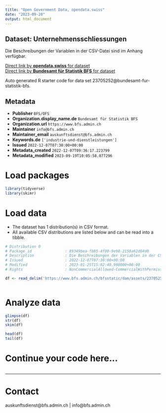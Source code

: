 ```yaml
---
title: "Open Government Data, opendata.swiss"
date: "2023-09-20"
output: html_document
---
```


## Dataset: Unternehmensschliessungen

Die Beschreibungen der Variablen in der CSV-Datei sind im Anhang verfügbar.

[Direct link by **opendata.swiss** for dataset](https://opendata.swiss/de/dataset/unternehmensschliessungen4)<br>
[Direct link by **Bundesamt für Statistik BFS** for dataset](https://www.bfs.admin.ch/asset/de/ts-x-06.02.02.01.05)

Auto generated R starter code for data set 23705252@bundesamt-fur-statistik-bfs.

## Metadata

- **Publisher** `BFS/OFS`
- **Organization.display_name.de** `Bundesamt für Statistik BFS`
- **Organization.url** `https://www.bfs.admin.ch`
- **Maintainer** `info@bfs.admin.ch`
- **Maintainer_email** `auskunftsdienst@bfs.admin.ch`
- **Keywords.de** `['industrie-und-dienstleistungen']`
- **Issued** `2022-12-07T07:30:00+00:00`
- **Metadata_created** `2022-12-07T09:36:17.223799`
- **Metadata_modified** `2023-09-19T10:05:58.077296`


# Load packages

```r

library(tidyverse)
library(skimr)

```

# Load data

-   The dataset has 1 distribution(s) in CSV format.
-   All available CSV distributions are listed below and can be read into a tibble.

```r

# Distribution 0
# Package_id               : 89349bea-fb85-4f00-9e98-2158a62d04d0
# Description              : Die Beschreibungen der Variablen in der CSV-Datei sind im Anhang verfügbar.
# Issued                   : 2022-12-07T07:30:00+00:00
# Modified                 : 2023-01-25T15:02:40.990000+00:00
# Rights                   : NonCommercialAllowed-CommercialWithPermission-ReferenceRequired

df <- read_delim('https://www.bfs.admin.ch/bfsstatic/dam/assets/23705255/master')



```

# Analyze data

```r

glimpse(df)
str(df)
skim(df)

head(df)
tail(df)

```

# Continue your code here...

```r

```

------------------------------------------------------------------------

# Contact

auskunftsdienst@bfs.admin.ch | info@bfs.admin.ch
